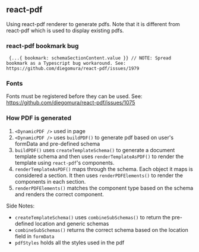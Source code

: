 ## react-pdf

Using react-pdf renderer to generate pdfs. Note that it is different from react-pdf which is used to display existing pdfs.

### react-pdf bookmark bug

```
 {...{ bookmark: schemaSectionContent.value }} // NOTE: Spread bookmark as a Typescript bug workaround. See: https://github.com/diegomura/react-pdf/issues/1979
```

### Fonts

Fonts must be registered before they can be used. See: https://github.com/diegomura/react-pdf/issues/1075

### How PDF is generated

1. `<DynamicPDF />` used in page
2. `<DynamicPDF />` uses `buildPDF()` to generate pdf based on user's formData and pre-defined schema
3. `buildPDF()` uses `createTemplateSchema()` to generate a document template schema and then uses `renderTemplateAsPDF()` to render the template using `react-pdf`'s components.
4. `renderTemplateAsPDF()` maps through the schema. Each object it maps is considered a section. It then uses `renderPDFElements()` to render the components in each section.
5. `renderPDFElements()` matches the component type based on the schema and renders the correct component.

Side Notes:

- `createTemplateSchema()` uses `combineSubSchemas()` to return the pre-defined location and generic schemas
- `combineSubSchemas()` returns the correct schema based on the location field in `formData`
- `pdfStyles` holds all the styles used in the pdf
